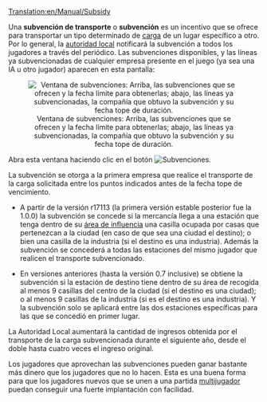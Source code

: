 [[Translation:en/Manual/Subsidy]]


Una '''subvención de transporte''' o '''subvención''' es un incentivo que se ofrece para transportar un tipo determinado de [[es/Manual/Carga|carga]] de un lugar específico a otro. Por lo general, la [[es/Manual/Autoridad local|autoridad local]] notificará la subvención a todos los jugadores a través del periódico. Las subvenciones disponibles, y las líneas ya subvencionadas de cualquier empresa presente en el juego (ya sea una IA u otro jugador) aparecen en esta pantalla:

<center>[[File:es/Transportsubsidy.png|center|frame|Ventana de subvenciones: Arriba, las subvenciones que se ofrecen y la fecha límite para obtenerlas; abajo, las líneas ya subvencionadas, la compañía que obtuvo la subvención y su fecha tope de duración.]]</center>

Abra esta ventana haciendo clic en el botón [[File:en/Manual html 54594ccb.png|Subvenciones]].

La subvención se otorga a la primera empresa que realice el transporte de la carga solicitada entre los puntos indicados antes de la fecha tope de vencimiento.

{{es/Disponibilidad|1|align="right"}} 
*A partir de la versión r17113 (la primera versión estable posterior fue la 1.0.0) la subvención se concede si la mercancía llega a una estación que tenga dentro de su [[es/Área de recogida|área de influencia]] una casilla ocupada por casas que pertenezcan a la ciudad (en caso de que sea una ciudad el destino); o bien una casilla de la industria (si el destino es una industria). Además la subvención se concederá a todas las estaciones del mismo jugador que realicen el transporte subvencionado.

{{es/Disponibilidad|-0.7|align="right"}}
*En versiones anteriores (hasta la versión 0.7 inclusive) se obtiene la subvención si la estación de destino tiene dentro de su área de recogida al menos 9 casillas del centro de la ciudad (si el destino es una ciudad); o al menos 9 casillas de la industria (si es el destino es una industria). Y la subvención solo se aplicará entre las dos estaciones específicas para las que se concedió en primer lugar.

La Autoridad Local aumentará la cantidad de ingresos obtenida por el transporte de la carga subvencionada durante el siguiente año, desde el doble hasta cuatro veces el ingreso original.

Los jugadores que aprovechan las subvenciones pueden ganar bastante más dinero que los jugadores que no lo hacen. Esta es una buena forma para que los jugadores nuevos que se unen a una partida [[es/Manual/Multijugador|multijugador]] puedan conseguir una fuerte implantación con facilidad.
